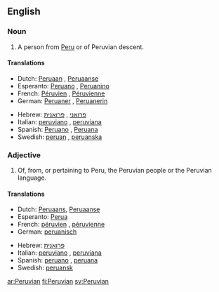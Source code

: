 ==English==

===Noun===
{{en-noun}}

# A person from [[Peru]] or of Peruvian descent.

====Translations====
{{trans-top|person from Peru}}
*Dutch: [[Peruaan]] {{m}}, [[Peruaanse]] {{f}}
*Esperanto: [[Peruano]] {{m}}, [[Peruanino]] {{f}}
*French: [[Péruvien]] {{m}}, [[Péruvienne]] {{f}}
*German: [[Peruaner]] {{m}}, [[Peruanerin]] {{f}}
{{trans-mid}}
*Hebrew: [[פרואני]] {{m}}, [[פרואנית]] {{f}}
*Italian: [[peruviano]] {{m}}, [[peruviana]] {{f}}
*Spanish: [[Peruano]] {{m}}, [[Peruana]] {{f}}
*Swedish: [[peruan]] {{m}}, [[peruanska]] {{f}}
{{trans-bottom}}

===Adjective===
{{en-adj|-}}

# Of, from, or pertaining to Peru, the Peruvian people or the Peruvian language.

====Translations====
{{trans-top|pertaining to Peru}}
*Dutch: [[Peruaans]], [[Peruaanse]]
*Esperanto: [[Perua]]
*French: [[péruvien]] {{m}}, [[péruvienne]] {{f}}
*German: [[peruanisch]]
{{trans-mid}}
*Hebrew: [[פרואנית]] {{f}}
*Italian: [[peruviano]] {{m}}, [[peruviana]] {{f}}
*Spanish: [[peruano]] {{m}}, [[peruana]] {{f}}
*Swedish: [[peruansk]]
{{trans-bottom}}

[[ar:Peruvian]]
[[fi:Peruvian]]
[[sv:Peruvian]]